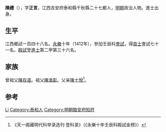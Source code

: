 {{Otheruses|other=名为陈礼的其他人物|陈礼}}

'''陳禮'''（{{bd|1382年||？}}），字'''正言'''，江西吉安府泰和縣千秋縣二十七都人，[[明朝|明朝]]政治人物。進士出身。

== 生平 ==
江西鄉試一百四十八名。[[永樂|永樂]]十年（1412年），參加壬辰科[[會試|會試]]，得[[貢士|貢士]]會試七十一名。[[殿試|殿試]]登[[進士|進士]]第二甲第三十六名。

== 家族 ==
曾祖父[[陳存道|陳存道]]。祖父[[陳渙彰|陳渙彰]]。父亲[[陳士悅|陳士悅]]<ref>《天一阁藏明代科举录选刊·登科录》（《永樂十年壬辰科殿試金榜》）</ref>。

== 参考 ==
{{reflist}}

{{start box}}
{{s-off}}
{{s-before|[[朱志光_(明朝)|朱志光]]}}
{{s-title|明朝臨安府知府|永樂年間}}
{{s-after|[[賴英|賴英]]}}
{{end box}}

{{永樂十年壬辰科殿試金榜}}

{{Authority control}}
{{DEFAULTSORT:Chen陈}}
[[Category:陈姓|Li]]
[[Category:泰和人|Category:泰和人]]
[[Category:明朝臨安府知府|Category:明朝臨安府知府]]

{{明朝人物小作品}}